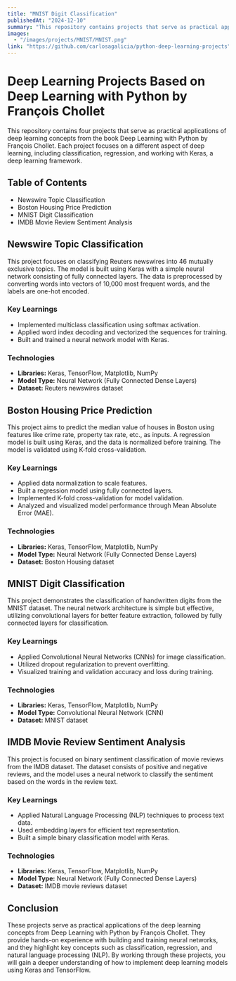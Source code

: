 ```yaml
---
title: "MNIST Digit Classification"
publishedAt: "2024-12-10"
summary: "This repository contains projects that serve as practical applications of deep learning concepts from the book Deep Learning with Python by François Chollet, focusing on a different aspect of deep learning, including classification, regression, and working with Keras, a deep learning framework."
images:
  - "/images/projects/MNIST/MNIST.png"
link: "https://github.com/carlosagalicia/python-deep-learning-projects"
--- 
```

# Deep Learning Projects Based on Deep Learning with Python by François Chollet

This repository contains four projects that serve as practical applications of deep learning concepts from the book Deep Learning with Python by François Chollet. Each project focuses on a different aspect of deep learning, including classification, regression, and working with Keras, a deep learning framework.

## Table of Contents
- Newswire Topic Classification
- Boston Housing Price Prediction
- MNIST Digit Classification
- IMDB Movie Review Sentiment Analysis

## Newswire Topic Classification
This project focuses on classifying Reuters newswires into 46 mutually exclusive topics. The model is built using Keras with a simple neural network consisting of fully connected layers. The data is preprocessed by converting words into vectors of 10,000 most frequent words, and the labels are one-hot encoded.

### Key Learnings
- Implemented multiclass classification using softmax activation.
- Applied word index decoding and vectorized the sequences for training.
- Built and trained a neural network model with Keras.

### Technologies
- **Libraries:** Keras, TensorFlow, Matplotlib, NumPy
- **Model Type:** Neural Network (Fully Connected Dense Layers)
- **Dataset:** Reuters newswires dataset

## Boston Housing Price Prediction
This project aims to predict the median value of houses in Boston using features like crime rate, property tax rate, etc., as inputs. A regression model is built using Keras, and the data is normalized before training. The model is validated using K-fold cross-validation.

### Key Learnings
- Applied data normalization to scale features.
- Built a regression model using fully connected layers.
- Implemented K-fold cross-validation for model validation.
- Analyzed and visualized model performance through Mean Absolute Error (MAE).

### Technologies
- **Libraries:** Keras, TensorFlow, Matplotlib, NumPy
- **Model Type:** Neural Network (Fully Connected Dense Layers)
- **Dataset:** Boston Housing dataset

## MNIST Digit Classification
This project demonstrates the classification of handwritten digits from the MNIST dataset. The neural network architecture is simple but effective, utilizing convolutional layers for better feature extraction, followed by fully connected layers for classification.

### Key Learnings
- Applied Convolutional Neural Networks (CNNs) for image classification.
- Utilized dropout regularization to prevent overfitting.
- Visualized training and validation accuracy and loss during training.

### Technologies
- **Libraries:** Keras, TensorFlow, Matplotlib, NumPy
- **Model Type:** Convolutional Neural Network (CNN)
- **Dataset:** MNIST dataset

## IMDB Movie Review Sentiment Analysis
This project is focused on binary sentiment classification of movie reviews from the IMDB dataset. The dataset consists of positive and negative reviews, and the model uses a neural network to classify the sentiment based on the words in the review text.

### Key Learnings
- Applied Natural Language Processing (NLP) techniques to process text data.
- Used embedding layers for efficient text representation.
- Built a simple binary classification model with Keras.

### Technologies
- **Libraries:** Keras, TensorFlow, Matplotlib, NumPy
- **Model Type:** Neural Network (Fully Connected Dense Layers)
- **Dataset:** IMDB movie reviews dataset

## Conclusion
These projects serve as practical applications of the deep learning concepts from Deep Learning with Python by François Chollet. They provide hands-on experience with building and training neural networks, and they highlight key concepts such as classification, regression, and natural language processing (NLP). By working through these projects, you will gain a deeper understanding of how to implement deep learning models using Keras and TensorFlow.